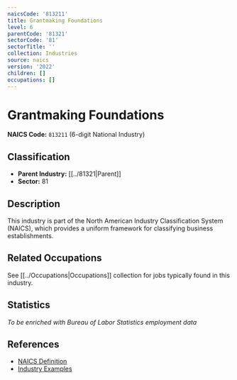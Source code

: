 ```yaml
---
naicsCode: '813211'
title: Grantmaking Foundations
level: 6
parentCode: '81321'
sectorCode: '81'
sectorTitle: ''
collection: Industries
source: naics
version: '2022'
children: []
occupations: []
---
```

# Grantmaking Foundations

**NAICS Code:** `813211` (6-digit National Industry)

## Classification

- **Parent Industry:** [[../81321|Parent]]
- **Sector:** 81

## Description

This industry is part of the North American Industry Classification System (NAICS), which provides a uniform framework for classifying business establishments.

## Related Occupations

See [[../Occupations|Occupations]] collection for jobs typically found in this industry.

## Statistics

*To be enriched with Bureau of Labor Statistics employment data*

## References

- [NAICS Definition](https://www.census.gov/naics/)
- [Industry Examples](https://www.census.gov/naics/2022NAICS/)
